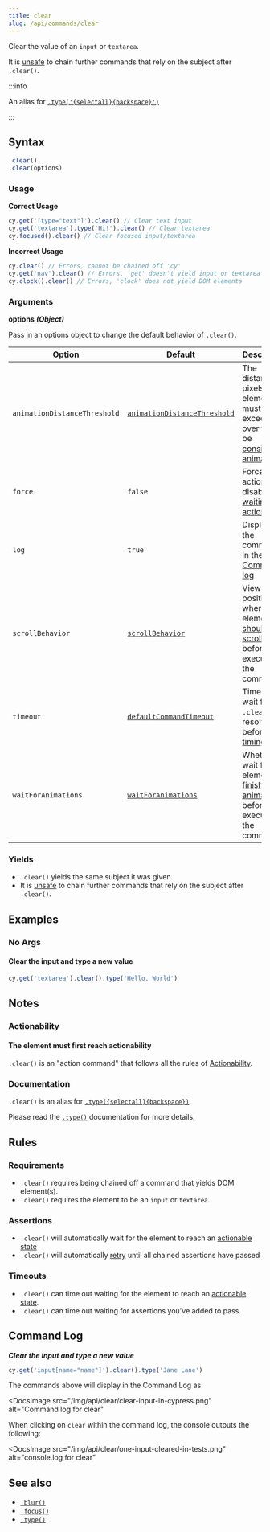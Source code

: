 ```yaml
---
title: clear
slug: /api/commands/clear
---
```


Clear the value of an `input` or `textarea`.

It is [unsafe](/guides/core-concepts/retry-ability#Only-queries-are-retried) to
chain further commands that rely on the subject after `.clear()`.

:::info

An alias for [`.type('{selectall}{backspace}')`](/api/commands/type)

:::

## Syntax

```javascript
.clear()
.clear(options)
```

### Usage

**<Icon name="check-circle" color="green" /> Correct Usage**

```javascript
cy.get('[type="text"]').clear() // Clear text input
cy.get('textarea').type('Hi!').clear() // Clear textarea
cy.focused().clear() // Clear focused input/textarea
```

**<Icon name="exclamation-triangle" color="red" /> Incorrect Usage**

```javascript
cy.clear() // Errors, cannot be chained off 'cy'
cy.get('nav').clear() // Errors, 'get' doesn't yield input or textarea
cy.clock().clear() // Errors, 'clock' does not yield DOM elements
```

### Arguments

**<Icon name="angle-right" /> options** **_(Object)_**

Pass in an options object to change the default behavior of `.clear()`.

| Option                       | Default                                                                        | Description                                                                                                                                        |
| ---------------------------- | ------------------------------------------------------------------------------ | -------------------------------------------------------------------------------------------------------------------------------------------------- |
| `animationDistanceThreshold` | [`animationDistanceThreshold`](/guides/references/configuration#Actionability) | The distance in pixels an element must exceed over time to be [considered animating](/guides/core-concepts/interacting-with-elements#Animations).  |
| `force`                      | `false`                                                                        | Forces the action, disables [waiting for actionability](#Assertions)                                                                               |
| `log`                        | `true`                                                                         | Displays the command in the [Command log](/guides/core-concepts/cypress-app#Command-Log)                                                           |
| `scrollBehavior`             | [`scrollBehavior`](/guides/references/configuration#Actionability)             | Viewport position to where an element [should be scrolled](/guides/core-concepts/interacting-with-elements#Scrolling) before executing the command |
| `timeout`                    | [`defaultCommandTimeout`](/guides/references/configuration#Timeouts)           | Time to wait for `.clear()` to resolve before [timing out](#Timeouts)                                                                              |
| `waitForAnimations`          | [`waitForAnimations`](/guides/references/configuration#Actionability)          | Whether to wait for elements to [finish animating](/guides/core-concepts/interacting-with-elements#Animations) before executing the command.       |

### Yields [<Icon name="question-circle"/>](/guides/core-concepts/introduction-to-cypress#Subject-Management)

- `.clear()` yields the same subject it was given.
- It is [unsafe](/guides/core-concepts/retry-ability#Only-queries-are-retried)
  to chain further commands that rely on the subject after `.clear()`.

## Examples

### No Args

#### Clear the input and type a new value

```javascript
cy.get('textarea').clear().type('Hello, World')
```

## Notes

### Actionability

#### The element must first reach actionability

`.clear()` is an "action command" that follows all the rules of
[Actionability](/guides/core-concepts/interacting-with-elements).

### Documentation

`.clear()` is an alias for
[`.type({selectall}{backspace})`](/api/commands/type).

Please read the [`.type()`](/api/commands/type) documentation for more details.

## Rules

### Requirements [<Icon name="question-circle"/>](/guides/core-concepts/introduction-to-cypress#Chains-of-Commands)

- `.clear()` requires being chained off a command that yields DOM
  element(s).</li><li>`.clear()` requires the element to be an `input` or
  `textarea`.

### Assertions [<Icon name="question-circle"/>](/guides/core-concepts/introduction-to-cypress#Assertions)

- `.clear()` will automatically wait for the element to reach an
  [actionable state](/guides/core-concepts/interacting-with-elements)</li><li>`.clear()`
  will automatically [retry](/guides/core-concepts/retry-ability) until all
  chained assertions have passed

### Timeouts [<Icon name="question-circle"/>](/guides/core-concepts/introduction-to-cypress#Timeouts)

- `.clear()` can time out waiting for the element to reach an
  [actionable state](/guides/core-concepts/interacting-with-elements).</li><li>`.clear()`
  can time out waiting for assertions you've added to pass.

## Command Log

**_Clear the input and type a new value_**

```javascript
cy.get('input[name="name"]').clear().type('Jane Lane')
```

The commands above will display in the Command Log as:

<DocsImage
  src="/img/api/clear/clear-input-in-cypress.png"
  alt="Command log for clear"
></DocsImage>

When clicking on `clear` within the command log, the console outputs the
following:

<DocsImage
  src="/img/api/clear/one-input-cleared-in-tests.png"
  alt="console.log for clear"
></DocsImage>

## See also

- [`.blur()`](/api/commands/blur)
- [`.focus()`](/api/commands/focus)
- [`.type()`](/api/commands/type)
